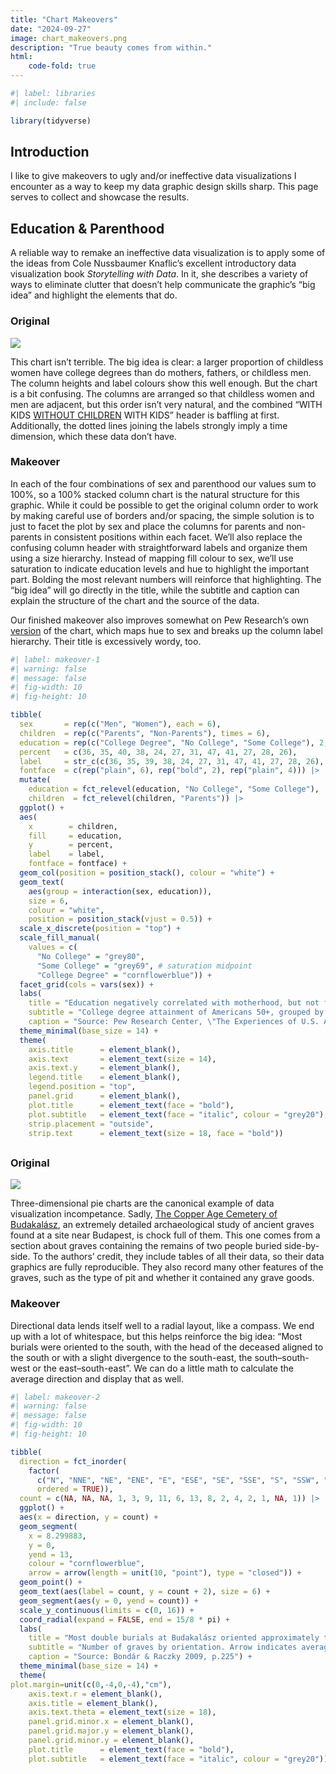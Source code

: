 ```yaml
---
title: "Chart Makeovers"
date: "2024-09-27"
image: chart_makeovers.png
description: "True beauty comes from within."
html:
    code-fold: true
---
```


```r
#| label: libraries
#| include: false

library(tidyverse)
```
## Introduction

I like to give makeovers to ugly and/or ineffective data visualizations I encounter as a way to keep my data graphic design skills sharp. This page serves to collect and showcase the results.

## Education & Parenthood

A reliable way to remake an ineffective data visualization is to apply some of the ideas from Cole Nussbaumer Knaflic's excellent introductory data visualization book *Storytelling with Data*. In it, she describes a variety of ways to eliminate clutter that doesn't help communicate the graphic's "big idea" and highlight the elements that do.

### Original

![](original-1-1.png)

This chart isn't terrible. The big idea is clear: a larger proportion of childless women have college degrees than do mothers, fathers, or childless men. The column heights and label colours show this well enough. But the chart is a bit confusing. The columns are arranged so that childless women and men are adjacent, but this order isn't very natural, and the combined "WITH KIDS [WITHOUT CHILDREN]{.underline} WITH KIDS" header is baffling at first. Additionally, the dotted lines joining the labels strongly imply a time dimension, which these data don't have.

### Makeover

In each of the four combinations of sex and parenthood our values sum to 100%, so a 100% stacked column chart is the natural structure for this graphic. While it could be possible to get the original column order to work by making careful use of borders and/or spacing, the simple solution is to just to facet the plot by sex and place the columns for parents and non-parents in consistent positions within each facet. We'll also replace the confusing column header with straightforward labels and organize them using a size hierarchy. Instead of mapping fill colour to sex, we'll use saturation to indicate education levels and hue to highlight the important part. Bolding the most relevant numbers will reinforce that highlighting. The "big idea" will go directly in the title, while the subtitle and caption can explain the structure of the chart and the source of the data.

Our finished makeover also improves somewhat on Pew Research's own [version](https://www.pewresearch.org/wp-content/uploads/sites/20/2024/07/PST_2024.7.26_adults-without-children_4-02.png) of the chart, which maps hue to sex and breaks up the column label hierarchy. Their title is excessively wordy, too.

```r
#| label: makeover-1
#| warning: false
#| message: false
#| fig-width: 10
#| fig-height: 10

tibble(
  sex       = rep(c("Men", "Women"), each = 6),
  children  = rep(c("Parents", "Non-Parents"), times = 6),
  education = rep(c("College Degree", "No College", "Some College"), 2, NA, 2),
  percent   = c(36, 35, 40, 38, 24, 27, 31, 47, 41, 27, 28, 26),
  label     = str_c(c(36, 35, 39, 38, 24, 27, 31, 47, 41, 27, 28, 26), "%"),
  fontface  = c(rep("plain", 6), rep("bold", 2), rep("plain", 4))) |>
  mutate(
    education = fct_relevel(education, "No College", "Some College"),
    children  = fct_relevel(children, "Parents")) |>
  ggplot() + 
  aes(
    x        = children, 
    fill     = education, 
    y        = percent, 
    label    = label, 
    fontface = fontface) +
  geom_col(position = position_stack(), colour = "white") +
  geom_text(
    aes(group = interaction(sex, education)), 
    size = 6, 
    colour = "white", 
    position = position_stack(vjust = 0.5)) +
  scale_x_discrete(position = "top") +
  scale_fill_manual(
    values = c(
      "No College" = "grey80",
      "Some College" = "grey69", # saturation midpoint
      "College Degree" = "cornflowerblue")) +
  facet_grid(cols = vars(sex)) +
  labs(
    title = "Education negatively correlated with motherhood, but not fatherhood",
    subtitle = "College degree attainment of Americans 50+, grouped by sex and parenthood",
    caption = "Source: Pew Research Center, \"The Experiences of U.S. Adults Who Don't Have Children,\" 2021-22") +
  theme_minimal(base_size = 14) +
  theme(
    axis.title      = element_blank(),
    axis.text       = element_text(size = 14),
    axis.text.y     = element_blank(),
    legend.title    = element_blank(),
    legend.position = "top",
    panel.grid      = element_blank(),
    plot.title      = element_text(face = "bold"),
    plot.subtitle   = element_text(face = "italic", colour = "grey20"),
    strip.placement = "outside",
    strip.text      = element_text(size = 18, face = "bold"))
```

## 

### Original

![](original-2-1.png)

Three-dimensional pie charts are the canonical example of data visualization incompetance. Sadly, [The Copper Age Cemetery of Budakalász](https://ri.abtk.hu/images/kiadvanyok/monografiak/bondar_2009_Budakalasz/Budakalasz.pdf), an extremely detailed archaeological study of ancient graves found at a site near Budapest, is chock full of them. This one comes from a section about graves containing the remains of two people buried side-by-side. To the authors' credit, they include tables of all their data, so their data graphics are fully reproducible. They also record many other features of the graves, such as the type of pit and whether it contained any grave goods.

### Makeover

Directional data lends itself well to a radial layout, like a compass. We end up with a lot of whitespace, but this helps reinforce the big idea: "Most burials were oriented to the south, with the head of the deceased aligned to the south or with a slight divergence to the south-east, the south–south-west or the east–south-east". We can do a little math to calculate the average direction and display that as well.

```r
#| label: makeover-2
#| warning: false
#| message: false
#| fig-width: 10
#| fig-height: 10

tibble(
  direction = fct_inorder(
    factor(
      c("N", "NNE", "NE", "ENE", "E", "ESE", "SE", "SSE", "S", "SSW", "SW", "WSW", "W", "WNW", "NW", "NNW"),
      ordered = TRUE)),
  count = c(NA, NA, NA, 1, 3, 9, 11, 6, 13, 8, 2, 4, 2, 1, NA, 1)) |>
  ggplot() +
  aes(x = direction, y = count) +
  geom_segment(
    x = 8.299883, 
    y = 0, 
    yend = 13, 
    colour = "cornflowerblue",
    arrow = arrow(length = unit(10, "point"), type = "closed")) +
  geom_point() +
  geom_text(aes(label = count, y = count + 2), size = 6) +
  geom_segment(aes(y = 0, yend = count)) +
  scale_y_continuous(limits = c(0, 16)) +
  coord_radial(expand = FALSE, end = 15/8 * pi) +
  labs(
    title = "Most double burials at Budakalász oriented approximately to the south",
    subtitle = "Number of graves by orientation. Arrow indicates average orientation.",
    caption = "Source: Bondár & Raczky 2009, p.225") +
  theme_minimal(base_size = 14) +
  theme(
plot.margin=unit(c(0,-4,0,-4),"cm"),
    axis.text.r = element_blank(),
    axis.title = element_blank(),
    axis.text.theta = element_text(size = 18),
    panel.grid.minor.x = element_blank(),
    panel.grid.major.y = element_blank(),
    panel.grid.minor.y = element_blank(), 
    plot.title      = element_text(face = "bold"),
    plot.subtitle   = element_text(face = "italic", colour = "grey20"))
```